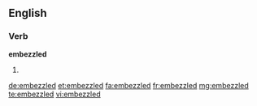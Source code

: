 ==English==

===Verb===
'''embezzled'''

# {{past of|embezzle}}

[[de:embezzled]]
[[et:embezzled]]
[[fa:embezzled]]
[[fr:embezzled]]
[[mg:embezzled]]
[[te:embezzled]]
[[vi:embezzled]]